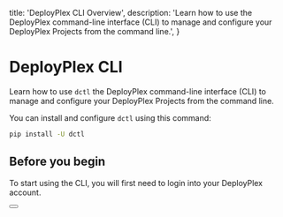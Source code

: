 
  title: 'DeployPlex CLI Overview',
  description:
    'Learn how to use the DeployPlex command-line interface (CLI) to manage and configure your DeployPlex Projects from the command line.',
}


# DeployPlex CLI
Learn how to use `dctl` the DeployPlex command-line interface (CLI) to manage and configure your DeployPlex Projects from the command line.

You can install and configure `dctl` using this command:
```bash
pip install -U dctl
```

## Before you begin

To start using the CLI, you will first need to login into your DeployPlex account.

<div className="not-prose">
  <Button
    href="/cli/login"
    variant="text"
    arrow="right"
    children="dctl login"
  />
</div>
